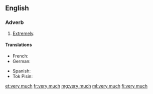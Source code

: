 ==English==

===Adverb===
{{en-adv|head=[[very]] [[much]]}}

# [[extremely|Extremely]].

====Translations====
{{trans-top|extremely}}
* French: {{t+|fr|beaucoup}}
* German: {{t|de|sehr}}
{{trans-mid}}
* Spanish: {{t+|es|mucho|m}}
* Tok Pisin: {{t-|tpi|tumas}}
{{trans-bottom}}

[[et:very much]]
[[fr:very much]]
[[mg:very much]]
[[ml:very much]]
[[fi:very much]]